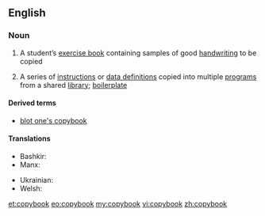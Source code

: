 ==English==

===Noun===
{{wikipedia}}
{{en-noun}}

# A student’s [[exercise book]] containing samples of good [[handwriting]] to be copied
# {{computing}} A series of [[instruction]]s or [[data definition]]s copied into multiple [[program]]s from a shared [[library]]; [[boilerplate]]

====Derived terms====
* [[blot one's copybook]]

====Translations====
{{trans-top|student's exercise book}}
* Bashkir: {{t+|ba|дәфтәр|tr=däftär|sc=Cyrl}}
* Manx: {{t|gv|coip-lioar|f}}
{{trans-mid}}
* Ukrainian: {{t-|uk|зошит|m|tr=zóšyt|sc=Cyrl}}
* Welsh: {{t-|cy|copi|m}}
{{trans-bottom}}

[[et:copybook]]
[[eo:copybook]]
[[my:copybook]]
[[vi:copybook]]
[[zh:copybook]]